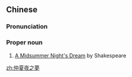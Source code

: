 {{also|仲夏夜之梦}}
==Chinese==
{{zh-forms|s=仲夏夜之梦|type=2111}}

===Pronunciation===
{{zh-pron
|m=zhòngxià yè zhī mèng
|cat=pn
}}

===Proper noun===
{{zh-proper noun}}

# [[w:A Midsummer Night's Dream|A Midsummer Night's Dream]] by Shakespeare

[[zh:仲夏夜之夢]]